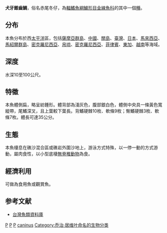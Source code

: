 {{Speciesbox
| taxon = Pentapodus caninus
| status = NE
| image = KitsuneUOsp1.jpg
| binomial_authority = [[Cuvier|Cuvier]], 1830
| synonyms = *''Heterognathodon hellmuthii''<br /><small>Bleeker, 1853</small>
*''Heterognathodon macrurus''<br /><small>Bleeker, 1850</small>
*''Heterognathodon microdon''<br /><small>Bleeker, 1853</small>
*''Pentapodus macrurus''<br /><small>Bleeker, 1850</small>
*''Pentapodus microdon''<br /><small>Bleeker, 1853</small>
*''Pentapus formulosus''<br /><small>Snyder, 1913</small>
*''Scolopsides caninus''<br /><small>Cuvier, 1830</small>
}}
'''犬牙錐齒鯛'''，俗名赤尾冬仔，為[[輻鰭魚綱|輻鰭魚綱]][[鱸形目|鱸形目]][[金線魚科|金線魚科]]的其中一個[[種|種]]。

==分布==
本魚分布於西[[太平洋|太平洋]]區，包括[[薩摩亞群島|薩摩亞群島]]、[[中國|中國]]、[[關島|關島]]、[[臺灣|臺灣]]、[[日本|日本]]、[[馬來西亞|馬來西亞]]、[[馬紹爾群島|馬紹爾群島]]、[[密克羅尼西亞|密克羅尼西亞]]、[[帛琉|帛琉]]、[[密克羅尼西亞|密克羅尼西亞]]、[[菲律賓|菲律賓]]、[[東加|東加]]、[[越南|越南]]等海域。

==深度==
水深10至100公尺。

==特徵==
本魚體側扁，略呈紡錘形。體背部為淺灰色，腹部銀白色，體側中央具一條黃色寬縱帶，尾鰭深叉，且上葉較下葉長。背鰭硬棘10枚、軟條9枚；臀鰭硬棘3枚、軟條7枚。體長可達35公分。

==生態==
本魚棲息在礁沙混合區或礁岩外圍沙地上，游泳方式特殊，以一停一動的方式游動，屬肉食性，以小型底棲[[無脊椎動物|無脊椎動物]]為食。

==經濟利用==
可做為食用魚或觀賞魚。

==参考文献==
*[http://fishdb.sinica.edu.tw/ 台灣魚類資料庫] {{Wayback|url=http://fishdb.sinica.edu.tw/ |date=20160304193340 }}

{{taxonbar}}

[[Category:1830年描述的鱼类|P]]
[[Category:食用鱼|P]]
[[Category:觀賞魚|P]]
[[Category:錐齒鯛屬|caninus]]
[[Category:乔治·居维叶命名的生物分类|Category:乔治·居维叶命名的生物分类]]